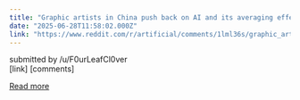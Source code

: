 ```yaml
---
title: "Graphic artists in China push back on AI and its averaging effect"
date: "2025-06-28T11:58:02.000Z"
link: "https://www.reddit.com/r/artificial/comments/1lml36s/graphic_artists_in_china_push_back_on_ai_and_its/"
---
```


submitted by    /u/F0urLeafCl0ver  
 [link]   [comments]

[Read more](https://www.reddit.com/r/artificial/comments/1lml36s/graphic_artists_in_china_push_back_on_ai_and_its/)
